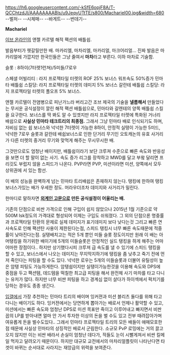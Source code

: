 https://lh6.googleusercontent.com/-kSfE6opjF8A/T-QCChtzdJI/AAAAAAAABls/u9JeqyUTtTE/s800/Machariel00.jpg&width=680
--벌처-- --시체매-- --바게트-- --번데기--

'''Machariel'''

[[이브 온라인]]의 앤젤 카르텔 해적 팩션의 배틀쉽.

발음부터가 헷갈릴만한 배. 마카리엘, 마차리엘, 마카리얼, 마크어리얼... 진짜 발음은 마카리얼에 가깝지만 한국인들은 그냥 줄여서 '''마차'''라고 부른다. 이하 마차로 기술함.

슬롯 : 8하이(7터렛1런쳐)/5미들/7로우

스페셜 어빌리티 : 라지 프로젝타일 터렛의 ROF 25% 보너스 워프속도 50%증가
민마타 배틀쉽 스킬당:
라지 프로젝타일 터렛의 데미지 5% 보너스
갈란테 배틀쉽 스킬당:
라지 프로젝타일 터렛의 폴오프 5% 보너스.

앤젤 카르텔이 전염병으로 피난가느라 버리고간 조브 제국의 기술을 '''낼름해서''' 만들었다는 무서운 공식설정이 깔린 해적 팩션 배틀쉽으로, 민마타와 갈렌테의 양쪽 배틀쉽 스킬을 요구한다. 보너스를 딱 봐도 알 수 있겟지만 라지 프로젝타일 터렛에 특화된 거너리 배쉽으로 '''사실상 민마타 테크트리의 최종점.''' 그래서 그냥 민마타 배로 인식되기도 하며, 자비심 없는 쉽 보너스와 넉넉한 7터렛이 가능한 8하이, 안정적 실탱이 가능한 5미드, 넉넉한 7로우 슬롯과 갈란테 배쉽보너스로 인한 단거리 무기인 오토캐논의 유효 사거리가 다른 터렛의 중거리 무기와 맞먹게 해주는 무시무시한 배.

그것만으로도 엄청난 배이지만, 배틀쉽이라기 보단 크루져 수준으로 빠른 속도와 반응성을 보면 더 할 말이 없는 사기. 속도 증가 리그를 장착하고 MWD를 달고 부왘 달리면 프리깃도 부럽지 않을 스피드가 나온다. PVP라면 PVP, 미션이라면 미션, 양쪽에서 모두 상위권에 서 있는 함선.

이 배의 성능을 완벽하게 넘는 민마타 트리배쉽은 존재하지 않는다. 탱킹에 한하여 탱킹보너스가있는 배가 우세한 정도. 머라우더조차 데미지와 사거리가 밀린다.

한마디로 말하자면 '''[[외계인 고문]]으로 만든 공식설정이 어울리는 배.'''

기존의 단점으로 비싼 가격으로 인해 구입이 쉽지 않았으나 2015년 1월 기준으로 약 500M Isk정도의 가격대로 형성되어 이제는 구입도 쉬워졌다. 그 외의 단점으론 명중률과 프로젝타일 탄환의 문제로 실제 데미지가 표기데미지 보다 낮다는것 그리고 빠른 연사속도로 인해 팩션탄 사용이 제한된다는점, 스피드 탱킹시 너무 빠른 속도때문에 적중률이 낮아진다는점. 실탱배치고는 적은 5개 뿐인 미들 슬롯 정도이지만 원래 이 배는 아머탱킹을 하기위한 배이기에 5개의 미들슬롯은 안정적인 실드 탱킹을 하게 해주는 어마어마한 장점이다.. 하지만 상기했다시피 크루져 급 속도를 낼 수 있기에 스피드 탱킹을 할 수 있고, 보너스에서 나오는 데미지는 무지막지하기에 탱킹을 좀 낮추고 죽기 전에 먼저 죽인다는 피팅을 할 수도 있다. 넉넉한 로우는 5개의 미들슬롯과 더불어 유틸성이 높은 암탱 피팅도 가능하게한다. 암탱쉽이지만 실탱이가능한것을 이용해 속도와 DPS에 중점을 두고 팩션템, 데드템을 떡칠한 최고급 피팅을 해서 완전체 사기 마차를 타고 다니는 유저가 많다. 하지만 너무 비싼 피팅을 하고 경계심 없이 살다가 하이섹에서 퍽치기를 당하는 경우도 종종 생긴다.

[[입갤]]에서 가장 추천하는 민마타 트리의 배이며 잉커젼과 미션 블리츠 둘다를 위해 타고 다니는 배이기도 하다. 잉커젼에서는 당연하게 뽑아가는 배로서 언제나 활약할 수 있고, 미션에서는 빠른 속도와 엄청난 DPS로 미션 목표만 죽이고 이루어내고 빠지면서 비싼 꼽의 LP를 받아내면 얼마 안 가서 투자한 이상의 돈을 벌 수도 있고 전부 때려잡아가며 여유롭게 돈을 벌수도있다.. 그래서 민마타 프로젝타일 트리의 모든 배들이 애매모호한점 때문에 사실상 민마타의 상징적인 배로서 군림한다. 소규모 PvP 로밍에는 거의 끌고 오지 않지만 이는 비싼 배라서 손실이 엄청난 데다가, 적들도 눈이 시뻘게져서 비싼 킬메일 먹자고 달려오기 때문이다. 하지만 대규모 교전에서의 마차리얼플릿이 나타난다면 타겟이 바뀌는 순서대로 사라지는 재앙급의 위력을 보여준다.

